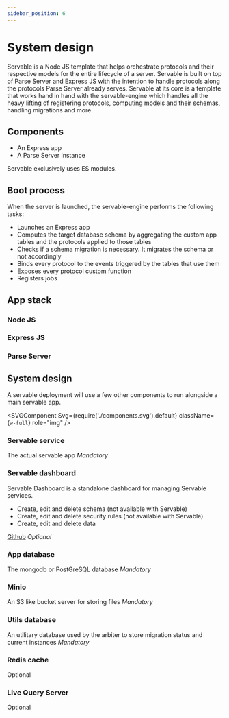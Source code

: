 ```yaml
---
sidebar_position: 6
---
```



# System design

Servable is a Node JS template that helps orchestrate protocols and their respective models for the entire lifecycle of a server.
Servable is built on top of Parse Server and Express JS with the intention to handle protocols along the protocols Parse Server already serves.
Servable at its core is a template that works hand in hand with the servable-engine which handles all the heavy lifting of registering protocols, computing models and their schemas, handling migrations and more.

## Components
- An Express app
- A Parse Server instance

Servable exclusively uses ES modules.

## Boot process

When the server is launched, the servable-engine performs the following tasks:

- Launches an Express app
- Computes the target database schema by aggregating the custom app tables and the protocols applied to those tables
- Checks if a schema migration is necessary. It migrates the schema or not accordingly
- Binds every protocol to the events triggered by the tables that use them
- Exposes every protocol custom function
- Registers jobs


## App stack

<div className={'bg-red-200 flex p-8'}>
<SVGComponent 
Svg={require('./appstack.svg').default} 
className={`w-full`} 
role="img" />
</div>

### Node JS

### Express JS

### Parse Server

## System design

A servable deployment will use a few other components to run alongside a main servable app.

<SVGComponent 
Svg={require('./components.svg').default} 
className={`w-full`} 
role="img" />

### Servable service
The actual servable app
*Mandatory*

### Servable dashboard
Servable Dashboard is a standalone dashboard for managing Servable services.
- Create, edit and delete schema (not available with Servable)
- Create, edit and delete security rules (not available with Servable)
- Create, edit and delete data

[Github](https://github.com/parse-community/parse-dashboard)
*Optional*

### App database
The mongodb or PostGreSQL database
*Mandatory*

### Minio
An S3 like bucket server for storing files
*Mandatory*

### Utils database
An utilitary database used by the arbiter to store migration status and current instances
*Mandatory*

### Redis cache 
Optional

### Live Query Server
Optional

